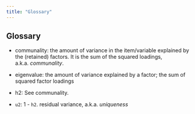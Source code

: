 ```yaml
---
title: "Glossary"
---
```


## Glossary

-   communality: the amount of variance in the item/variable explained by the (retained) factors. It is the sum of the squared loadings, a.k.a. *communality*.

-   eigenvalue: the amount of variance explained by a factor; the sum of squared factor loadings

-   h2: See communality.

-   `u2`: 1 - `h2`. residual variance, a.k.a. *uniqueness*
